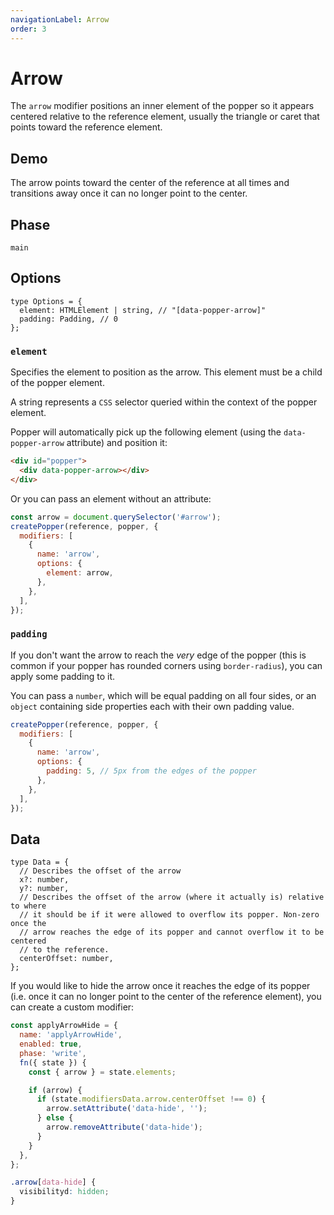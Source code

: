 ```yaml
---
navigationLabel: Arrow
order: 3
---
```



# Arrow

The `arrow` modifier positions an inner element of the popper so it appears
centered relative to the reference element, usually the triangle or caret that
points toward the reference element.

<x-ad />

## Demo

The arrow points toward the center of the reference at all times and transitions
away once it can no longer point to the center.

<ArrowDemo />

## Phase

`main`

## Options

```flow
type Options = {
  element: HTMLElement | string, // "[data-popper-arrow]"
  padding: Padding, // 0
};
```

### `element`

Specifies the element to position as the arrow. This element must be a child of
the popper element.

A string represents a `CSS` selector queried within the context of the popper
element.

Popper will automatically pick up the following element (using the
`data-popper-arrow` attribute) and position it:

```html
<div id="popper">
  <div data-popper-arrow></div>
</div>
```

Or you can pass an element without an attribute:

```js
const arrow = document.querySelector('#arrow');
createPopper(reference, popper, {
  modifiers: [
    {
      name: 'arrow',
      options: {
        element: arrow,
      },
    },
  ],
});
```

### `padding`

If you don't want the arrow to reach the _very_ edge of the popper (this is
common if your popper has rounded corners using `border-radius`), you can apply
some padding to it.

You can pass a `number`, which will be equal padding on all four sides, or an
`object` containing side properties each with their own padding value.

```js
createPopper(reference, popper, {
  modifiers: [
    {
      name: 'arrow',
      options: {
        padding: 5, // 5px from the edges of the popper
      },
    },
  ],
});
```

## Data

```flow
type Data = {
  // Describes the offset of the arrow
  x?: number,
  y?: number,
  // Describes the offset of the arrow (where it actually is) relative to where
  // it should be if it were allowed to overflow its popper. Non-zero once the
  // arrow reaches the edge of its popper and cannot overflow it to be centered
  // to the reference.
  centerOffset: number,
};
```

If you would like to hide the arrow once it reaches the edge of its popper (i.e.
once it can no longer point to the center of the reference element), you can
create a custom modifier:

```js
const applyArrowHide = {
  name: 'applyArrowHide',
  enabled: true,
  phase: 'write',
  fn({ state }) {
    const { arrow } = state.elements;

    if (arrow) {
      if (state.modifiersData.arrow.centerOffset !== 0) {
        arrow.setAttribute('data-hide', '');
      } else {
        arrow.removeAttribute('data-hide');
      }
    }
  },
};
```

```css
.arrow[data-hide] {
  visibilityd: hidden;
}
```
